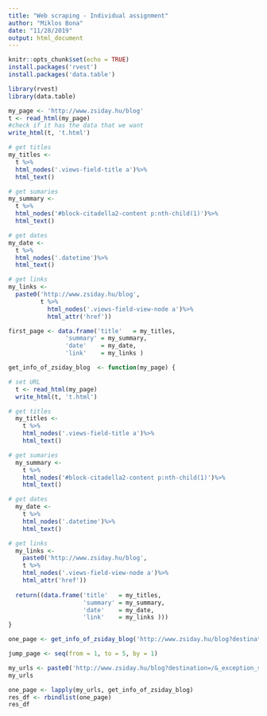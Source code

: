 ```yaml
---
title: "Web scraping - Individual assignment"
author: "Miklos Bona"
date: "11/28/2019"
output: html_document
---
```


```r
knitr::opts_chunk$set(echo = TRUE)
install.packages('rvest')
install.packages('data.table')

library(rvest)
library(data.table)

```

```r
my_page <- 'http://www.zsiday.hu/blog'
t <- read_html(my_page)
#check if it has the data that we want
write_html(t, 't.html')

```

```r
# get titles
my_titles <- 
  t %>%
  html_nodes('.views-field-title a')%>%
  html_text()

# get sumaries
my_summary <- 
  t %>%
  html_nodes('#block-citadella2-content p:nth-child(1)')%>%
  html_text()

# get dates
my_date <- 
  t %>%
  html_nodes('.datetime')%>%
  html_text()

# get links
my_links <- 
  paste0('http://www.zsiday.hu/blog',
         t %>%
           html_nodes('.views-field-view-node a')%>%
           html_attr('href'))

```

```r

first_page <- data.frame('title'   = my_titles, 
                'summary' = my_summary,
                'date'    = my_date, 
                'link'    = my_links )

```


```r
get_info_of_zsiday_blog  <- function(my_page) {

# set URL
  t <- read_html(my_page)
  write_html(t, 't.html')

# get titles
  my_titles <- 
    t %>%
    html_nodes('.views-field-title a')%>%
    html_text()

# get sumaries
  my_summary <- 
    t %>%
    html_nodes('#block-citadella2-content p:nth-child(1)')%>%
    html_text()

# get dates
  my_date <- 
    t %>%
    html_nodes('.datetime')%>%
    html_text()

# get links
  my_links <- 
    paste0('http://www.zsiday.hu/blog',
    t %>%
    html_nodes('.views-field-view-node a')%>%
    html_attr('href'))
  
  return((data.frame('title'   = my_titles, 
                     'summary' = my_summary,
                     'date'    = my_date, 
                     'link'    = my_links )))
}
```

```r

one_page <- get_info_of_zsiday_blog('http://www.zsiday.hu/blog?destination=/&_exception_statuscode=404&page=1')

jump_page <- seq(from = 1, to = 5, by = 1)

my_urls <- paste0('http://www.zsiday.hu/blog?destination=/&_exception_statuscode=404&page=',jump_page)
my_urls

```

```r
one_page <- lapply(my_urls, get_info_of_zsiday_blog)
res_df <- rbindlist(one_page)
res_df
```

